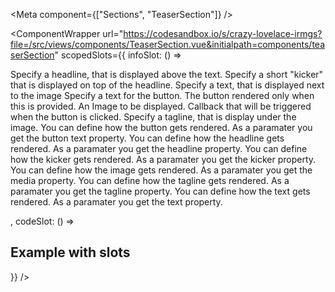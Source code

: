 
<Meta
  component={["Sections", "TeaserSection"]}
/>

<ComponentWrapper url="https://codesandbox.io/s/crazy-lovelace-irmgs?file=/src/views/components/TeaserSection.vue&initialpath=components/teaserSection" scopedSlots={{
  infoSlot: () => <div>
<PropsTable>
      <PropsTableRow value="headline" type="string" required>
        Specify a headline, that is displayed above the text.
      </PropsTableRow>
      <PropsTableRow value="kicker" type="string" required>
        Specify a short "kicker" that is displayed on top of the headline.
      </PropsTableRow>
      <PropsTableRow value="text" type="string" required>
        Specify a text, that is displayed next to the image
      </PropsTableRow>
      <PropsTableRow value="buttonText" type="string">
        Specify a text for the button. The button rendered only when this is provided.
      </PropsTableRow>
      <PropsTableRow value="media" type="Image">
        An <router-link class="ui-text-espirit" to="/components/image">Image</router-link> to be displayed.
      </PropsTableRow>
      <PropsTableRow value="onButtonClick()" type="function">
        Callback that will be triggered when the button is clicked.
      </PropsTableRow>
      <PropsTableRow value="tagline" type="string">
        Specify a tagline, that is display under the image.
      </PropsTableRow>
</PropsTable>
<SlotsTable>
  <SlotsTableRow value="button" prop="string">
    You can define how the button gets rendered.
    As a paramater you get the button text property.
  </SlotsTableRow>
  <SlotsTableRow value="headline" prop="string">
    You can define how the headline gets rendered.
    As a paramater you get the headline property.
  </SlotsTableRow>
  <SlotsTableRow value="kicker" prop="string">
    You can define how the kicker gets rendered.
    As a paramater you get the kicker property.
  </SlotsTableRow>
  <SlotsTableRow value="media" prop="ImageRef">
    You can define how the image gets rendered.
    As a paramater you get the media property.
  </SlotsTableRow>
  <SlotsTableRow value="tagline" prop="string">
    You can define how the tagline gets rendered.
    As a paramater you get the tagline property.
  </SlotsTableRow>
  <SlotsTableRow value="text" prop="string">
    You can define how the text gets rendered.
    As a paramater you get the text property.
  </SlotsTableRow>
</SlotsTable>
</div>,
  codeSlot: () => <div>
<ExampleLoader example="Sections/TeaserSection.tsx"/>

## Example with slots

<ExampleLoader example="Sections/TeaserSection.slots.tsx"/>
</div>}} />
